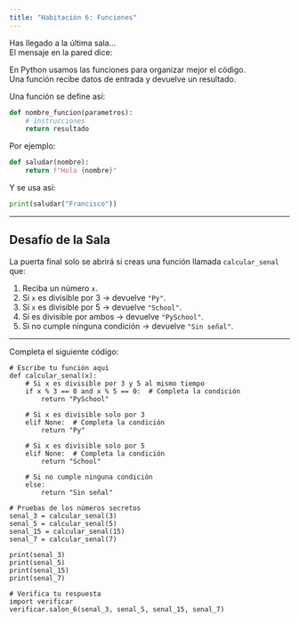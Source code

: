 ```yaml
---
title: "Habitación 6: Funciones"
---
```


Has llegado a la última sala...  
El mensaje en la pared dice:

<div class="alert alert-info">
En Python usamos las funciones para organizar mejor el código.  
Una función recibe datos de entrada y devuelve un resultado.
</div>

::: {.callout-tip title="¿Cómo se escribe una función?" collapse="true"}

Una función se define así:

```python
def nombre_funcion(parametros):
    # instrucciones
    return resultado
```

Por ejemplo:

```python
def saludar(nombre):
    return f"Hola {nombre}"
```

Y se usa así:

```python
print(saludar("Francisco"))
```
:::

---

## Desafío de la Sala

La puerta final solo se abrirá si creas una función llamada `calcular_senal` que:

1. Reciba un número `x`.  
2. Si `x` es divisible por 3 → devuelve `"Py"`.  
3. Si `x` es divisible por 5 → devuelve `"School"`.  
4. Si es divisible por ambos → devuelve `"PySchool"`.  
5. Si no cumple ninguna condición → devuelve `"Sin señal"`.

---

Completa el siguiente código:

```pyodide-python
# Escribe tu función aquí
def calcular_senal(x):
    # Si x es divisible por 3 y 5 al mismo tiempo
    if x % 3 == 0 and x % 5 == 0:  # Completa la condición
        return "PySchool"
    
    # Si x es divisible solo por 3
    elif None:  # Completa la condición
        return "Py"
    
    # Si x es divisible solo por 5
    elif None:  # Completa la condición
        return "School"
    
    # Si no cumple ninguna condición
    else:
        return "Sin señal"

# Pruebas de los números secretos
senal_3 = calcular_senal(3)
senal_5 = calcular_senal(5)
senal_15 = calcular_senal(15)
senal_7 = calcular_senal(7)

print(senal_3)
print(senal_5)
print(senal_15)
print(senal_7)

# Verifica tu respuesta
import verificar
verificar.salon_6(senal_3, senal_5, senal_15, senal_7)
```